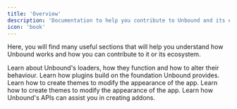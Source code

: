 ```yaml
---
title: 'Overview'
description: 'Documentation to help you contribute to Unbound and its ecosystem.'
icon: 'book'
---
```


Here, you will find many useful sections that will help you understand how Unbound works and how you can contribute to it or its ecosystem.

<CardGroup cols={2}>
	<Card title='Loader' icon='arrow-right-to-bracket' href='/loader'>
		Learn about Unbound's loaders, how they function and how to alter their behaviour.
	</Card>
	<Card title='Plugins' icon='plug' href='/plugins'>
		Learn how plugins build on the foundation Unbound provides.
	</Card>
	<Card title='Themes' icon='paintbrush' href='/themes'>
		Learn how to create themes to modify the appearance of the app.
	</Card>
	<Card title='Icon Packs' icon='icons' href='/icon-packs'>
		Learn how to create themes to modify the appearance of the app.
	</Card>
	<Card title='Developer API' icon='folder-tree' href='/modules'>
		Learn how Unbound's APIs can assist you in creating addons.
	</Card>
</CardGroup>